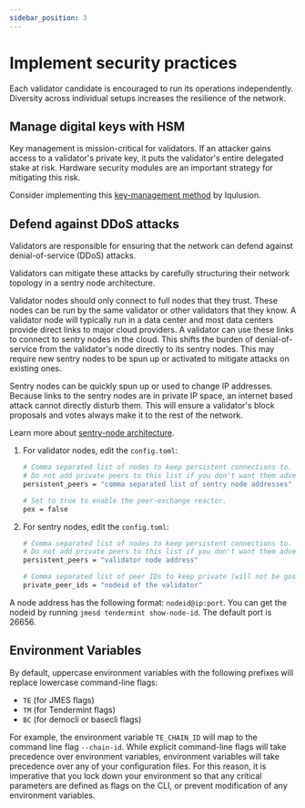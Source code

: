 ```yaml
---
sidebar_position: 3
---
```



# Implement security practices

Each validator candidate is encouraged to run its operations independently. Diversity across individual setups increases the resilience of the network.

## Manage digital keys with HSM

Key management is mission-critical for validators. If an attacker gains access to a validator's private key, it puts the validator's entire delegated stake at risk. Hardware security modules are an important strategy for mitigating this risk.

Consider implementing this [key-management method](https://github.com/iqlusioninc/tmkms) by Iqulusion.

## Defend against DDoS attacks

Validators are responsible for ensuring that the network can defend against denial-of-service (DDoS) attacks.

Validators can mitigate these attacks by carefully structuring their network topology in a sentry node architecture.

Validator nodes should only connect to full nodes that they trust. These nodes can be run by the same validator or other validators that they know. A validator node will typically run in a data center and most data centers provide direct links to major cloud providers. A validator can use these links to connect to sentry nodes in the cloud. This shifts the burden of denial-of-service from the validator's node directly to its sentry nodes. This may require new sentry nodes to be spun up or activated to mitigate attacks on existing ones.

Sentry nodes can be quickly spun up or used to change IP addresses. Because links to the sentry nodes are in private IP space, an internet based attack cannot directly disturb them. This will ensure a validator's block proposals and votes always make it to the rest of the network.

Learn more about [sentry-node architecture](https://forum.cosmos.network/t/sentry-node-architecture-overview/454).

1. For validator nodes, edit the `config.toml`:

   ```bash
   # Comma separated list of nodes to keep persistent connections to.
   # Do not add private peers to this list if you don't want them advertised.
   persistent_peers = "comma separated list of sentry node addresses"

   # Set to true to enable the peer-exchange reactor.
   pex = false
   ```

2. For sentry nodes, edit the `config.toml`:

   ```bash
   # Comma separated list of nodes to keep persistent connections to.
   # Do not add private peers to this list if you don't want them advertised.
   persistent_peers = "validator node address"

   # Comma separated list of peer IDs to keep private (will not be gossiped to other peers).
   private_peer_ids = "nodeid of the validator"
   ```

<Admonition type="tip" icon="💡">

A node address has the following format: `nodeid@ip:port`. You can get the nodeid by running `jmesd tendermint show-node-id`. The default port is 26656.

</Admonition>

## Environment Variables

By default, uppercase environment variables with the following prefixes will replace lowercase command-line flags:

- `TE` \(for JMES flags\)
- `TM` \(for Tendermint flags\)
- `BC` \(for democli or basecli flags\)

For example, the environment variable `TE_CHAIN_ID` will map to the command line flag `--chain-id`. While explicit command-line flags will take precedence over environment variables, environment variables will take precedence over any of your configuration files. For this reason, it is imperative that you lock down your environment so that any critical parameters are defined as flags on the CLI, or prevent modification of any environment variables.
